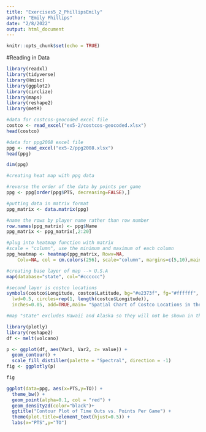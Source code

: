 ```yaml
---
title: "Exercises5_2_PhillipsEmily"
author: "Emily Phillips"
date: "2/8/2022"
output: html_document
---
```


```r
knitr::opts_chunk$set(echo = TRUE)
```

#Reading in Data

```r
library(readxl)
library(tidyverse)
library(Hmisc)
library(ggplot2)
library(circlize)
library(maps)
library(reshape2)
library(metR)
```


```r
#data for costcos-geocoded excel file
costco <- read_excel("ex5-2/costcos-geocoded.xlsx")
head(costco)
```


```r
#data for ppg2008 excel file
ppg <- read_excel("ex5-2/ppg2008.xlsx")
head(ppg)

dim(ppg)
```

```r
#creating heat map with ppg data

#reverse the order of the data by points per game
ppg <- ppg[order(ppg$PTS, decreasing=FALSE),]

#putting data in matrix format
ppg_matrix <- data.matrix(ppg)

#name the rows by player name rather than row number
row.names(ppg_matrix) <- ppg$Name
ppg_matrix <- ppg_matrix[,2:20]

#plug into heatmap function with matrix
#scale = "column", use the minimum and maximum of each column
ppg_heatmap <- heatmap(ppg_matrix, Rowv=NA,
    Colv=NA, col = cm.colors(256), scale="column", margins=c(5,10),main= "Heat Map for NBA Players' Basketball Stats",xlab = "Statistical Measures",ylab="Player Names")
```
```r
#creating base layer of map --> U.S.A
map(database="state", col="#cccccc")

#second layer is costco locations
symbols(costco$Longitude, costco$Latitude, bg="#e2373f", fg="#ffffff",
  lwd=0.5, circles=rep(1, length(costco$Longitude)),
  inches=0.05, add=TRUE,main= "Spatial Chart of Costco Locations in the U.S.")

#map "state" excludes Hawaii and Alaska so they will not be shown in this map of Costco locations
```
```r
library(plotly)
library(reshape2)
df <- melt(volcano)

p <- ggplot(df, aes(Var1, Var2, z= value)) +
  geom_contour() +
  scale_fill_distiller(palette = "Spectral", direction = -1)
fig <- ggplotly(p)

fig
```



```r

ggplot(data=ppg, aes(x=PTS,y=TO)) +
  theme_bw() +
  geom_point(alpha=0.1, col = "red") +
  geom_density2d(color="black")+
  ggtitle("Contour Plot of Time Outs vs. Points Per Game") +
  theme(plot.title=element_text(hjust=0.5)) +
  labs(x="PTS",y="TO")

```







